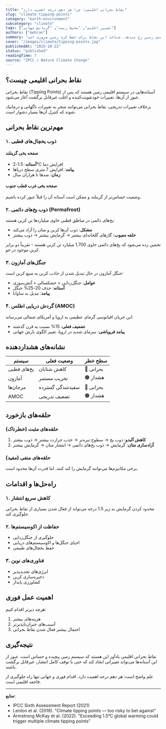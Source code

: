 ```yaml
---
title: "نقاط بحرانی اقلیمی: چرا هر دهم درجه اهمیت دارد"
slug: "climate-tipping-points"
category: "earth-environment"
subcategory: "climate"
tags: ["تغییر اقلیم", "محیط زیست", "گرمایش جهانی"]
authors: ["mehran"]
summary: "نقاط بحرانی اقلیمی آستانه‌هایی هستند که پس از عبور از آن‌ها، تغییرات غیرقابل برگشت و شتابان در سیستم زمین رخ می‌دهد. شناخت این نقاط برای حفظ کره زمین ضروری است."
cover: "/images/climate/tipping-points.jpg"
publishedAt: "2025-10-22"
status: "published"
readingTime: 7
source: "IPCC / Nature Climate Change"
---
```


## نقاط بحرانی اقلیمی چیست؟

نقاط بحرانی (Tipping Points) آستانه‌هایی در سیستم اقلیمی زمین هستند که پس از عبور از آن‌ها، تغییرات خودتقویت‌کننده و اغلب غیرقابل برگشت آغاز می‌شود.

<Callout type="warning">
برخلاف تغییرات تدریجی، نقاط بحرانی می‌توانند منجر به تغییرات ناگهانی و درماتیک شوند که کنترل آن‌ها بسیار دشوار است.
</Callout>

## مهم‌ترین نقاط بحرانی

### ۱. ذوب یخچال‌های قطبی

#### صفحه یخی گرینلند

- **آستانه**: 1.5-2°C افزایش دما
- **پیامد**: افزایش 7 متری سطح دریاها
- **زمان**: صدها تا هزاران سال

#### صفحه یخی غرب قطب جنوب

وضعیت حساس‌تر از گرینلند و ممکن است آستانه آن را قبلاً عبور کرده باشیم.

### ۲. ذوب یخ‌های دائمی (Permafrost)

یخ‌های دائمی در مناطق قطبی حاوی میلیاردها تن کربن هستند:

- **مشکل**: ذوب آن‌ها کربن و متان را آزاد می‌کند
- **حلقه معیوب**: گازهای گلخانه‌ای بیشتر → گرمایش بیشتر → ذوب بیشتر

<Callout type="error">
تخمین زده می‌شود که یخ‌های دائمی حاوی 1,700 میلیارد تن کربن هستند - تقریباً دو برابر کربن موجود در جو.
</Callout>

### ۳. جنگل‌های آمازون

جنگل آمازون در حال تبدیل شدن از جاذب کربن به منبع کربن است:

- **عوامل**: جنگل‌زدایی + خشکسالی + آتش‌سوزی
- **آستانه**: حذف 20-25% جنگل
- **پیامد**: تبدیل به ساوانا

### ۴. گردش دریایی اطلس (AMOC)

این جریان اقیانوسی گرمای عظیمی به اروپا و آمریکای شمالی می‌رساند:

- **تضعیف فعلی**: 15% نسبت به قرن گذشته
- **پیامد فروپاشی**: سرمای شدید در اروپا، تغییر الگوی بارش جهانی

## نشانه‌های هشداردهنده

| سیستم | وضعیت فعلی | سطح خطر |
|-------|------------|---------|
| یخ‌های قطبی | کاهش شتابان | 🔴 بحرانی |
| آمازون | تخریب مستمر | 🟠 هشدار |
| مرجان‌ها | سفیدشدگی گسترده | 🔴 بحرانی |
| AMOC | تضعیف تدریجی | 🟠 هشدار |

## حلقه‌های بازخورد

### حلقه‌های مثبت (خطرناک)

1. **کاهش آلبدو**: ذوب یخ → سطوح تیره‌تر → جذب حرارت بیشتر → ذوب بیشتر
2. **آزادسازی متان**: گرمایش → ذوب یخ‌های دائمی → انتشار متان → گرمایش بیشتر

### حلقه‌های منفی (مفید)

برخی مکانیزم‌ها می‌توانند گرمایش را کند کنند، اما قدرت آن‌ها محدود است.

## راه‌حل‌ها و اقدامات

### ۱. کاهش سریع انتشار

<Callout type="success">
محدود کردن گرمایش به زیر 1.5 درجه می‌تواند از فعال شدن بسیاری از نقاط بحرانی جلوگیری کند.
</Callout>

### ۲. حفاظت از اکوسیستم‌ها

- جلوگیری از جنگل‌زدایی
- احیای جنگل‌ها و اکوسیستم‌های دریایی
- حفظ یخچال‌های طبیعی

### ۳. فناوری‌های نوین

- انرژی‌های تجدیدپذیر
- ذخیره‌سازی کربن
- کشاورزی پایدار

## اهمیت عمل فوری

هرچه دیرتر اقدام کنیم:

1. هزینه‌های بیشتر
2. آسیب‌های جبران‌ناپذیرتر
3. احتمال بیشتر فعال شدن نقاط بحرانی

## نتیجه‌گیری

نقاط بحرانی اقلیمی یادآور این هستند که سیستم زمین پیچیده و حساس است. عبور از این آستانه‌ها می‌تواند تغییراتی ایجاد کند که حتی با توقف کامل انتشار، غیرقابل برگشت باشند.

علم واضح است: هر دهم درجه اهمیت دارد. اقدام فوری و جهانی تنها راه جلوگیری از فاجعه اقلیمی است.

---

**منابع:**
- IPCC Sixth Assessment Report (2021)
- Lenton et al. (2019). "Climate tipping points — too risky to bet against"
- Armstrong McKay et al. (2022). "Exceeding 1.5°C global warming could trigger multiple climate tipping points"
